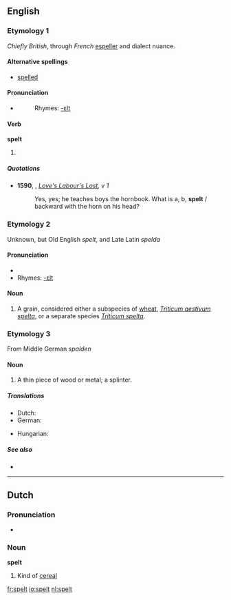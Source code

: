 ==English==

===Etymology 1===
''Chiefly British'', through ''French'' [[espeller]] and dialect nuance.

====Alternative spellings====
* [[spelled]]

====Pronunciation====
* {{IPA|/'spεlt/}}
*: Rhymes: [[Rhymes:English:-ɛlt|-ɛlt]]

====Verb====
'''spelt'''

# {{past of|[[spell#Verb|spell]]}}

=====Quotations=====
* '''1590''', {{w|William Shakespeare}}, ''[[s:Love's Labour's Lost|Love's Labour's Lost]], v 1''
*: Yes, yes; he teaches boys the hornbook. What is a, b, '''spelt''' / backward with the horn on his head?

===Etymology 2===
Unknown, but Old English ''spelt'', and Late Latin ''spelda''

====Pronunciation====
* {{IPA|/'spεlt/}}
* Rhymes: [[Rhymes:English:-ɛlt|-ɛlt]]

====Noun====
{{en-noun|-}}

# A grain, considered either a subspecies of [[wheat]], ''[[Triticum aestivum spelta]]'', or a separate species ''[[Triticum spelta]]''.

===Etymology 3===
From Middle German ''spalden''

====Noun====
{{en-noun}}

# {{dialect|Northern British}} A thin piece of wood or metal; a splinter.

=====Translations=====
{{trans-top|a type of wheat, Triticum aestivum spelta}}
* Dutch: {{t+|nl|spelt}}
* German: {{t+|de|Dinkel|m}}
{{trans-mid}}
* Hungarian: {{t|hu|tönkölybúza}}
{{trans-bottom}}

=====See also=====
* {{pedialite}}

----

==Dutch==

===Pronunciation===
* {{audio|Nl-spelt.ogg|audio}}

===Noun===
'''spelt''' {{n}}

# Kind of [[cereal]]

[[fr:spelt]]
[[io:spelt]]
[[nl:spelt]]